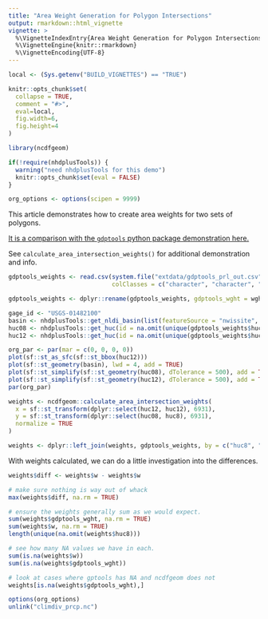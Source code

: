 ```yaml
---
title: "Area Weight Generation for Polygon Intersections"
output: rmarkdown::html_vignette
vignette: >
  %\VignetteIndexEntry{Area Weight Generation for Polygon Intersections}
  %\VignetteEngine{knitr::rmarkdown}
  %\VignetteEncoding{UTF-8}
---
```


```r
local <- (Sys.getenv("BUILD_VIGNETTES") == "TRUE")

knitr::opts_chunk$set(
  collapse = TRUE,
  comment = "#>",
  eval=local,
  fig.width=6, 
  fig.height=4
)

library(ncdfgeom)

if(!require(nhdplusTools)) {
  warning("need nhdplusTools for this demo")
  knitr::opts_chunk$set(eval = FALSE)
}

org_options <- options(scipen = 9999)
```

This article demonstrates how to create area weights for two sets of polygons.

[It is a comparison with the `gdptools` python package demonstration here.](https://gdptools.readthedocs.io/en/latest/Examples/PolyToPoly/Updated_PolytoPoly_weights.html)

See `calculate_area_intersection_weights()` for additional demonstration and info.

```r

gdptools_weights <- read.csv(system.file("extdata/gdptools_prl_out.csv", package = "ncdfgeom"), 
                             colClasses = c("character", "character", "numeric"))

gdptools_weights <- dplyr::rename(gdptools_weights, gdptools_wght = wght)

gage_id <- "USGS-01482100"
basin <- nhdplusTools::get_nldi_basin(list(featureSource = "nwissite", featureId = gage_id))
huc08 <- nhdplusTools::get_huc(id = na.omit(unique(gdptools_weights$huc8)), type = "huc08")
huc12 <- nhdplusTools::get_huc(id = na.omit(unique(gdptools_weights$huc12)), type = "huc12")

org_par <- par(mar = c(0, 0, 0, 0))
plot(sf::st_as_sfc(sf::st_bbox(huc12)))
plot(sf::st_geometry(basin), lwd = 4, add = TRUE)
plot(sf::st_simplify(sf::st_geometry(huc08), dTolerance = 500), add = TRUE, lwd = 2)
plot(sf::st_simplify(sf::st_geometry(huc12), dTolerance = 500), add = TRUE, lwd = 0.2, border = "grey")
par(org_par)

weights <- ncdfgeom::calculate_area_intersection_weights(
  x = sf::st_transform(dplyr::select(huc12, huc12), 6931),
  y = sf::st_transform(dplyr::select(huc08, huc8), 6931),
  normalize = TRUE
)

weights <- dplyr::left_join(weights, gdptools_weights, by = c("huc8", "huc12"))

```

With weights calculated, we can do a little investigation into the differences.

```r

weights$diff <- weights$w - weights$w

# make sure nothing is way out of whack
max(weights$diff, na.rm = TRUE)

# ensure the weights generally sum as we would expect.
sum(weights$gdptools_wght, na.rm = TRUE)
sum(weights$w, na.rm = TRUE)
length(unique(na.omit(weights$huc8)))

# see how many NA values we have in each.
sum(is.na(weights$w))
sum(is.na(weights$gdptools_wght))

# look at cases where gptools has NA and ncdfgeom does not
weights[is.na(weights$gdptools_wght),]

```

```r
options(org_options)
unlink("climdiv_prcp.nc")
```
